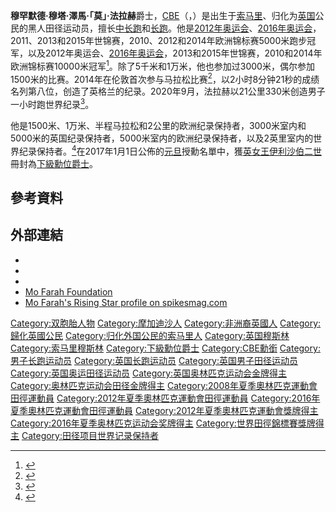 {{noteTA|1=zh-cn:0米;zh-hk:0米;zh-tw:0公尺}}
{{Infobox sportsperson
| name                      =Mohamed Farah
| image                     =20081214 mo farah.jpg
| real_name                 =
| native_name               =
| native_name_lang          =
| romanizedname             =
| english_name              =Mohamed Farah
| birth_name                =
| nationality               ={{UK}}
| national_team             ={{UK}}
| ethnicity                 =
| hometown                  =
| citizenship               =
| birth_date                ={{Birth date and age|year=1983|month=3|day=23}}
| birth_place               ={{SOM}}摩加迪沙
| death_date                =
| death_place               =
| resting_place             =
| resting_place_coordinates =
| monuments                 =
| residence                 ={{USA}}俄勒岡州
| education                 =
| alma_mater                =
| years_active              =1995年－
| height                    ={{height|m=1.71}}
| weight                    ={{weight|kg=58}}
| spouse                    ={{marriage|Tania Nell|2010}}
| website                   ={{URL|www.mofarah.com}}
| country                   ={{UK}}
| sport                     =田徑
| event                     =標槍、短跑、中長跑、長跑
| collegeteam               =
| team                      =
| coach                     =Alberto Salazar
| retired                   =
| coaching                  =
| worlds                    =
{{ubl
|'''2000年世界青年田徑錦標賽'''：3000公尺第12名
|'''2001年IAAF世界越野錦標賽（U20 Race）'''：第59名
|'''2003年IAAF世界越野錦標賽（Short Race）'''：第74名
|'''2005年IAAF世界越野錦標賽（Long Race）'''：第37名
|'''2006年IAAF世界越野錦標賽（Short Race）'''：第40名
|'''2006年世界田徑總決賽'''：3000公尺第12名
|'''2007年IAAF世界越野錦標賽（Senior Race）'''：第11名
|'''2007年世界田徑錦標賽'''：5000公尺第6名
|'''2007年世界田徑總決賽'''：3000公尺第3名
|'''2007年世界田徑總決賽'''：5000公尺第7名
|'''2008年世界室內田徑錦標賽'''：3000公尺第6名
|'''2008年世界田徑總決賽'''：3000公尺第9名
|'''2009年世界田徑錦標賽'''：5000公尺第7名
|'''2010年IAAF世界越野錦標賽（Senior Race）'''：第20名
|'''2011年世界田徑錦標賽'''：10000公尺第2名
|'''2011年世界田徑錦標賽'''：5000公尺第1名
|'''2012年世界室內田徑錦標賽'''：3000公尺第4名
|'''2013年世界田徑錦標賽'''：10000公尺第1名
|'''2013年世界田徑錦標賽'''：5000公尺第1名
|'''2015年世界田徑錦標賽'''：10000公尺第1名
|'''2015年世界田徑錦標賽'''：5000公尺第1名
|'''2016年世界半程馬拉松錦標賽'''：半程馬拉松第3名
|'''2016年世界半程馬拉松錦標賽'''：Team第4名
|'''2017年世界田徑錦標賽'''：10000公尺第1名
|'''2017年世界田徑錦標賽'''：5000公尺第2名
}}
| regionals                 =
{{ubl
|'''2001年歐洲青年田徑錦標賽'''：5000公尺第一名
|'''2003年歐洲田徑U23錦標賽'''：5000公尺第二名
|'''2005年歐洲田徑室內錦標賽'''：3000公尺第六名
|'''2005年歐洲田徑U23錦標賽'''：5000公尺第二名
|'''2005年DécaNation'''：1500公尺第七名
|'''2006年歐洲田徑錦標賽'''：5000公尺第二名
|'''2007年歐洲室內田徑錦標賽'''：3000公尺第五名
|'''2009年歐洲室內田徑錦標賽'''：3000公尺第一名
|'''2009年歐洲田徑Team錦標賽（Super League）'''：5000公尺第一名
|'''2010年歐洲盃10000公尺'''：10000公尺第一名
|'''2010年歐洲田徑錦標賽'''：10000公尺第一名
|'''2010年歐洲田徑錦標賽'''：5000公尺第一名
|'''2011年歐洲室內田徑錦標賽'''：3000公尺第一名
|'''2012年歐洲田徑錦標賽'''：5000公尺第一名
|'''2014年歐洲田徑錦標賽'''：5000公尺第一名
}}
| nationals                 =
{{ubl
|'''2005年BMC大獎賽'''：1英里第1名
|'''2006年Prefontaine經典賽'''：1英里第8名
|'''2007年VanDamme紀念賽'''：5000公尺第10名
|'''2008年Golden Spike Ostrava'''：5000公尺第17名
|'''2008年倫敦大獎賽'''：3000公尺第6名
|'''2008年Herculis'''：3000公尺第8名
|'''2008年VanDamme紀念賽'''：5000公尺第4名
|'''2009年Bislett運動會'''：5000公尺第11名
|'''2009年Herculis'''：1500公尺第10名
|'''2009年VanDamme紀念賽'''：5000公尺第13名
|'''2011年Prefontaine經典賽'''：10000公尺第1名
|'''2012年Prefontaine經典賽'''：5000公尺第1名
|'''2012年Superstars'''：100公尺第3名
|'''2013年Prefontaine經典賽'''：5000公尺第2名
|'''2015年伯明罕室內大獎賽'''：2英里第1名
|'''2015年Prefontaine經典賽'''：10000公尺第1名
|'''2016年格拉斯哥室內大獎賽'''：3000公尺第1名
|'''2016年Prefontaine經典賽'''：10000公尺第1名
|'''2017年伯明罕室內大獎賽'''：5000公尺第1名
|'''2017年Prefontaine經典賽'''：5000公尺第1名
|'''2017年Racers大獎賽'''：3000公尺第1名
|'''2020年VanDamme紀念賽'''：1小時第1名
}}
| olympics                  = 
{{ubl
|'''2012年夏季奧林匹克運動會'''：10000公尺第一名
|'''2012年夏季奧林匹克運動會'''：5000公尺第一名
|'''2016年夏季奧林匹克運動會'''：10000公尺第一名
|'''2016年夏季奧林匹克運動會'''：5000公尺第一名
}}
| commonwealth              = 
{{ubl
|'''2006年大英國協運動會'''：5000公尺第九名
}}
| highestranking            = 
{{plainlist|
*【3000公尺-2英里-5000公尺】：第1名（2011年11月22日）
*【10000公尺】：第1名（2011年11月22日）
*【10公里-15公里-10英里-20公里-半程馬拉松】：第35名（2013年11月26日）
*【25公里-30公里-馬拉松】：第5名（2019年7月30日）
}}
| pb                        =
{{ubl
|'''標槍（800公克）'''：35.55公尺 （2012年）
|'''100公尺'''：12.98秒 （2012年）
|'''800公尺'''：1分48.24秒 （2008年）
|'''1500公尺'''：3分28.81秒 （2013年 '''全國紀錄'''）
|'''1英里'''：3分56.49秒 （2005年）
|'''2000公尺'''：5分02.1秒 （2016年）
|'''3000公尺'''：7分32.62秒 （2016年 '''全國紀錄'''）
|'''3公里'''：7分57秒 （2007年 '''全國紀錄'''）
|'''2英里'''：8分03.40秒 （2015年 '''全國紀錄'''）
|'''5000公尺'''：12分53.11秒 （2011年 '''全國紀錄'''）
|'''5公里'''：13分30秒 （2006年 '''全國紀錄'''）
|'''10000公尺'''：26分46.57秒 （2011年 '''全國紀錄'''）
|'''10公里'''：27分44秒 （2010年 '''全國紀錄'''）
|'''15公里'''：42分03秒 （2016年 '''全國紀錄'''）
|'''10英里'''：46分25秒 （2009年 '''全國紀錄'''）
|'''20000公尺'''：56分20.30秒 （2020年 '''世界紀錄'''）
|'''20公里'''：56分27秒 （2015年 '''全國紀錄'''）
|'''半程馬拉松'''：59分07秒 （2019年 '''全國紀錄'''）
|'''1小時'''：21330公尺 （2020年 '''世界紀錄'''）
|'''馬拉松'''：2小時05分11秒 （2018年 '''全國紀錄'''）
|'''1500公尺障礙'''：4分46.2秒 （1998年）
|'''2000公尺障礙'''：5分55.72秒 （2000年）
}}
| medaltemplates            = 
{{MedalCountry|{{UK}}}}
{{MedalSport|男子田徑}}
{{MedalCompetition|歐洲青年田徑錦標賽}}
{{MedalGold|2001年義大利Grosseto|5000公尺}}
{{MedalCompetition|歐洲田徑U23錦標賽}}
{{MedalSilver|2003年波蘭比得哥什|5000公尺}}
{{MedalSilver|2005年德國Erfurt|5000公尺}}
{{MedalCompetition|歐洲田徑錦標賽}}
{{MedalSilver|2006年瑞典哥德堡|5000公尺}}
{{MedalGold|2010年西班牙巴塞隆納|10000公尺}}
{{MedalGold|2010年西班牙巴塞隆納|5000公尺}}
{{MedalGold|2012年芬蘭赫爾辛基|5000公尺}}
{{MedalGold|2014年瑞士蘇黎世|5000公尺}}
{{MedalCompetition|世界田徑總決賽}}
{{MedalBronze|2007年德國斯圖加特|3000公尺}}
{{MedalCompetition|歐洲室內田徑錦標賽}}
{{MedalGold|2009年義大利都靈|3000公尺}}
{{MedalGold|2011年法國巴黎|3000公尺}}
{{MedalCompetition|歐洲田徑Team錦標賽（Super League）}}
{{MedalGold|2009年葡萄牙Leiria|5000公尺}}
{{MedalCompetition|歐洲盃10000公尺}}
{{MedalGold|2010年|10000公尺}}
{{MedalCompetition|Prefontaine經典賽}}
{{MedalGold|2011年美國俄勒岡州雷恩縣尤金|10000公尺}}
{{MedalGold|2012年美國俄勒岡州雷恩縣尤金|5000公尺}}
{{MedalSilver|2013年美國俄勒岡州雷恩縣尤金|5000公尺}}
{{MedalGold|2015年美國俄勒岡州雷恩縣尤金|10000公尺}}
{{MedalGold|2016年美國俄勒岡州雷恩縣尤金|10000公尺}}
{{MedalGold|2017年美國俄勒岡州雷恩縣尤金|5000公尺}}
{{MedalCompetition|世界田徑錦標賽}}
{{MedalSilver|2011年韓國大邱廣域市|10000公尺}}
{{MedalGold|2011年韓國大邱廣域市|5000公尺}}
{{MedalGold|2013年俄羅斯莫斯科|10000公尺}}
{{MedalGold|2013年俄羅斯莫斯科|5000公尺}}
{{MedalGold|2015年中國北京市朝陽區|10000公尺}}
{{MedalGold|2015年中國北京市朝陽區|5000公尺}}
{{MedalGold|2017年英國英格蘭倫敦|10000公尺}}
{{MedalSilver|2017年英國英格蘭倫敦|5000公尺}}
{{MedalCompetition|夏季奧林匹克運動會}}
{{MedalGold|2012年英國英格蘭倫敦|10000公尺}}
{{MedalGold|2012年英國英格蘭倫敦|5000公尺}}
{{MedalGold|2016年巴西里約熱內盧|10000公尺}}
{{MedalGold|2016年巴西里約熱內盧|5000公尺}}
{{MedalCompetition|伯明罕室內大獎賽}}
{{MedalGold|2015年英國英格蘭伯明罕|2英里}}
{{MedalGold|2017年英國英格蘭伯明罕|5000公尺}}
{{MedalCompetition|格拉斯哥室內大獎賽}}
{{MedalGold|2016年英國蘇格蘭格拉斯哥|3000公尺}}
{{MedalCompetition|世界半程馬拉松錦標賽}}
{{MedalBronze|2016年英國威爾斯卡地夫|半程馬拉松}}
{{MedalCompetition|Racers大獎賽}}
{{MedalGold|2017年牙買加京斯敦|3000公尺}}
{{MedalCompetition|VanDamme紀念賽}}
{{MedalGold|2020年比利時布魯塞爾|1小時}}
| show-medals               =
| updated                   =2020年9月5日
}}
'''穆罕默德·穆塔·澤馬·「莫」·法拉赫'''爵士，[[英帝國司令勳章|CBE]]（{{lang-en|Sir Mohamed Muktar Jama "Mo" Farah}}，{{bd|1983年|3月23日||}}）是出生于[[索马里|索马里]]、归化为[[英国|英国]]公民的黑人田径运动员，擅长[[中长跑|中长跑]]和[[长跑|长跑]]。他是[[2012年奥运会|2012年奥运会]]、[[2016年奥运会|2016年奥运会]]，2011、2013和2015年世锦赛，2010、2012和2014年欧洲锦标赛5000米跑步冠军，以及2012年奥运会、[[2016年奥运会|2016年奥运会]]，2013和2015年世锦赛，2010和2014年欧洲锦标赛10000米冠军<ref name=Tmfwtmafwt>{{cite news|last=Morrison|first=Jonathan|title=Mo Farah wins 10,000 metres and fourth world title|url=http://www.thetimes.co.uk/tto/sport/athletics/article3839547.ece|accessdate=10 August 2013|newspaper=The Times|date=10 August 2013|archive-date=2015-07-17|archive-url=https://web.archive.org/web/20150717193945/http://www.thetimes.co.uk/tto/sport/athletics/article3839547.ece|dead-url=no}}</ref>。除了5千米和1万米，他也参加过3000米，偶尔参加1500米的比赛。2014年在伦敦首次参与马拉松比赛<ref>{{Cite web |url=http://www.independent.co.uk/news/people/profiles/mo-farah-breaking-marathon-world-record-excites-me-8999012.html |title=Mo Farah: Breaking marathon world record excites me |accessdate=2015-08-23 |archive-date=2013-12-12 |archive-url=https://web.archive.org/web/20131212022723/http://www.independent.co.uk/news/people/profiles/mo-farah-breaking-marathon-world-record-excites-me-8999012.html |dead-url=no }}</ref>，以2小时8分钟21秒的成绩名列第八位，创造了英格兰的纪录。2020年9月，法拉赫以21公里330米创造男子一小时跑世界纪录<ref>{{cite news |title=钻石联赛布鲁塞尔站：法拉赫领衔狂破三项长跑世界纪录 |url=http://sports.people.com.cn/n1/2020/0905/c22155-31850435.html |accessdate=2020-09-12 |archive-date=2020-09-06 |archive-url=https://web.archive.org/web/20200906162935/http://sports.people.com.cn/n1/2020/0905/c22155-31850435.html |dead-url=no }}</ref>。

他是1500米、1万米、半程马拉松和2公里的欧洲纪录保持者，3000米室内和5000米的英国纪录保持者，5000米室内的欧洲纪录保持者，以及2英里室内的世界纪录保持者。<ref>{{cite web|title=Mo Farah breaks indoor two-mile world record in Birmingham|url=http://www.bbc.com/sport/0/athletics/31569286|website=|publisher=BBC|accessdate=22 February 2015|archive-date=2015-09-13|archive-url=https://web.archive.org/web/20150913000850/http://www.bbc.com/sport/0/athletics/31569286|dead-url=no}}</ref>在2017年1月1日公佈的[[元旦|元旦]]授勳名單中，獲[[英女王|英女王]][[伊利沙伯二世|伊利沙伯二世]]冊封為[[下級勳位爵士|下級勳位爵士]]。

== 參考資料 ==
{{Reflist}}

== 外部連結 ==
* {{IOC profile|id=mohamed-farah}}
* {{IAAF name|179892}}
* {{Facebook page|120065621348142}}
* [https://web.archive.org/web/20120601235339/http://www.mofarahfoundation.org.uk/about-us/ Mo Farah Foundation]
* [https://web.archive.org/web/20120223212510/http://www.spikesmag.com/athletes/RisingStar/mofarah.aspx Mo Farah's Rising Star profile on spikesmag.com]

{{commons category|Mo Farah}}
{{奥林匹克运动会田径比赛男子5000米冠军}}
{{奥林匹克运动会田径比赛男子10000米冠军}}
{{世界田径锦标赛男子10000米冠军}}
{{BBC年度体坛风云人物}}
{{Authority control}}
{{DEFAULTSORT:Farah, Mo}}

[[Category:双胞胎人物|Category:双胞胎人物]]
[[Category:摩加迪沙人|Category:摩加迪沙人]]
[[Category:非洲裔英國人|Category:非洲裔英國人]]
[[Category:歸化英國公民|Category:歸化英國公民]]
[[Category:归化外国公民的索马里人|Category:归化外国公民的索马里人]]
[[Category:英国穆斯林|Category:英国穆斯林]]
[[Category:索马里穆斯林|Category:索马里穆斯林]]
[[Category:下級勳位爵士|Category:下級勳位爵士]]
[[Category:CBE勳銜|Category:CBE勳銜]]
[[Category:男子长跑运动员|Category:男子长跑运动员]]
[[Category:英国长跑运动员|Category:英国长跑运动员]]
[[Category:英国男子田径运动员|Category:英国男子田径运动员]]
[[Category:英国奥运田径运动员|Category:英国奥运田径运动员]]
[[Category:英国奥林匹克运动会金牌得主|Category:英国奥林匹克运动会金牌得主]]
[[Category:奥林匹克运动会田径金牌得主|Category:奥林匹克运动会田径金牌得主]]
[[Category:2008年夏季奧林匹克運動會田徑運動員|Category:2008年夏季奧林匹克運動會田徑運動員]]
[[Category:2012年夏季奧林匹克運動會田徑運動員|Category:2012年夏季奧林匹克運動會田徑運動員]]
[[Category:2016年夏季奧林匹克運動會田徑運動員|Category:2016年夏季奧林匹克運動會田徑運動員]]
[[Category:2012年夏季奧林匹克運動會獎牌得主|Category:2012年夏季奧林匹克運動會獎牌得主]]
[[Category:2016年夏季奥林匹克运动会奖牌得主|Category:2016年夏季奥林匹克运动会奖牌得主]]
[[Category:世界田徑錦標賽獎牌得主|Category:世界田徑錦標賽獎牌得主]]
[[Category:田径项目世界记录保持者|Category:田径项目世界记录保持者]]